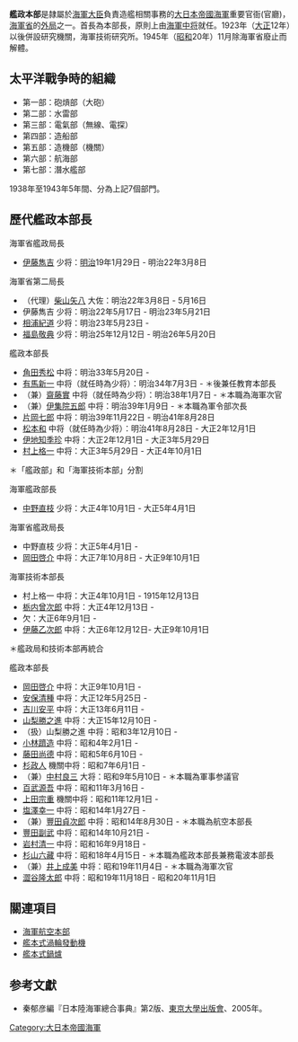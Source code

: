 {{multiple issues|
{{cleanup-jargon|time=2016-03-08T01:49:43+00:00}}
{{no footnotes|time=2016-03-08T01:49:43+00:00}}
{{refimprove|time=2016-03-08T01:49:43+00:00}}
}}
{{日本海軍}}
'''艦政本部'''是隷屬於[[海軍大臣_(日本)|海軍大臣]]負責造艦相關事務的[[大日本帝國海軍|大日本帝國海軍]]重要官衙(官廳)，[[海军省|海軍省]]的[[外局|外局]]之一。首長為本部長，原則上由[[中將|海軍中将]]就任。1923年（[[大正|大正]]12年）以後併設研究機關，海軍技術研究所。1945年（[[昭和|昭和]]20年）11月除海軍省廢止而解體。

== 太平洋戰争時的組織 ==
* 第一部：砲熕部（大砲）
* 第二部：水雷部
* 第三部：電氣部（無線、電探）
* 第四部：造船部
* 第五部：造機部（機關）
* 第六部：航海部
* 第七部：潛水艦部
1938年至1943年5年間、分為上記7個部門。

== 歷代艦政本部長 ==
; 海軍省艦政局長
* [[伊藤雋吉|伊藤雋吉]] 少将：[[明治|明治]]19年1月29日 - 明治22年3月8日
; 海軍省第二局長
* （代理）[[柴山矢八|柴山矢八]] 大佐：明治22年3月8日 - 5月16日
* 伊藤雋吉 少将：明治22年5月17日 - 明治23年5月21日
* [[相浦紀道|相浦紀道]] 少将：明治23年5月23日 -
* [[福島敬典|福島敬典]] 少将：明治25年12月12日 - 明治26年5月20日
; 艦政本部長
* [[角田秀松|角田秀松]] 中将：明治33年5月20日 -
* [[有馬新一|有馬新一]] 中将（就任時為少将）：明治34年7月3日 - ＊後兼任教育本部長
* （兼）[[齋藤實|齋藤實]] 中将（就任時為少将）：明治38年1月7日 - ＊本職為海軍次官
* （兼）[[伊集院五郎|伊集院五郎]] 中将：明治39年1月9日 - ＊本職為軍令部次長
* [[片冈七郎|片岡七郎]] 中将：明治39年11月22日 - 明治41年8月28日
* [[松本和|松本和]] 中将（就任時為少将）：明治41年8月28日 - 大正2年12月1日
* [[伊地知季珍|伊地知季珍]] 中将：大正2年12月1日 - 大正3年5月29日 
* [[村上格一|村上格一]] 中将：大正3年5月29日 - 大正4年10月1日
＊「艦政部」和「海軍技術本部」分割
; 海軍艦政部長
* [[中野直枝|中野直枝]] 少将：大正4年10月1日 - 大正5年4月1日
; 海軍省艦政局長
* 中野直枝 少将：大正5年4月1日 -
* [[岡田啟介|岡田啓介]] 中将：大正7年10月8日 - 大正9年10月1日
; 海軍技術本部長
* 村上格一 中将：大正4年10月1日 - 1915年12月13日
* [[栃内曾次郎|栃内曾次郎]] 中将：大正4年12月13日 -
* 欠：大正6年9月1日 -
* [[伊藤乙次郎|伊藤乙次郎]] 中将：大正6年12月12日- 大正9年10月1日
＊艦政局和技術本部再統合
; 艦政本部長 
* [[岡田啓介|岡田啓介]] 中将：大正9年10月1日 -
* [[安保清種|安保清種]] 中将：大正12年5月25日 -
* [[吉川安平|吉川安平]] 中将：大正13年6月11日 -
* [[山梨勝之進|山梨勝之進]] 中将：大正15年12月10日 -
* （扱）山梨勝之進 中将：昭和3年12月10日 -
* [[小林躋造|小林躋造]] 中将：昭和4年2月1日 -
* [[藤田尚德|藤田尚德]] 中将：昭和5年6月10日 -
* [[杉政人|杉政人]] 機關中将：昭和7年6月1日 -
* （兼）[[中村良三|中村良三]] 大将：昭和9年5月10日 - ＊本職為軍事参議官
* [[百武源吾|百武源吾]] 中将：昭和11年3月16日 -
* [[上田宗重|上田宗重]] 機關中将：昭和11年12月1日 -
* [[塩澤幸一|塩澤幸一]] 中将：昭和14年1月27日 -
* （兼）[[豐田貞次郎|豐田貞次郎]] 中将：昭和14年8月30日 - ＊本職為航空本部長
* [[豐田副武|豐田副武]] 中将：昭和14年10月21日 -
* [[岩村清一|岩村清一]] 中将：昭和16年9月18日 -
* [[杉山六藏|杉山六藏]] 中将：昭和18年4月15日 - ＊本職為艦政本部長兼務電波本部長
* （兼）[[井上成美|井上成美]] 中将：昭和19年11月4日 - ＊本職為海軍次官
* [[澀谷隆太郎|澀谷隆太郎]] 中将：昭和19年11月18日 - 昭和20年11月1日

== 關連項目 ==
* [[海軍航空本部|海軍航空本部]]
* [[艦本式渦輪發動機|艦本式渦輪發動機]]
* [[艦本式鍋爐|艦本式鍋爐]]

== 参考文獻 ==
{{refbegin}}
* 秦郁彦編『日本陸海軍總合事典』第2版、[[東京大學出版會|東京大學出版會]]、2005年。
{{refend}}

{{大日本帝國海軍}}

[[Category:大日本帝國海軍|Category:大日本帝國海軍]]